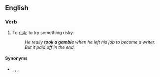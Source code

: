 ==English==

===Verb===
{{head|en|verb|head=[[take]] [[a]] [[gamble]]}}

# {{lb|en|idiomatic}} To [[risk]]; to try something risky.
#: ''He really '''took a gamble''' when he left his job to become a writer. But it paid off in the end.''

====Synonyms====
* {{l|en|roll the dice}}, {{l|en|take a chance}}, {{l|en|take a flyer}}, {{l|en|take a risk}}